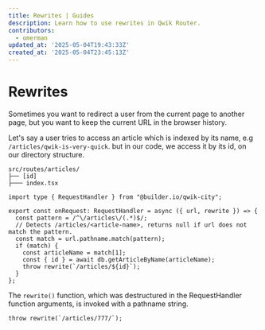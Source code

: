 ```yaml
---
title: Rewrites | Guides
description: Learn how to use rewrites in Qwik Router.
contributors:
  - omerman
updated_at: '2025-05-04T19:43:33Z'
created_at: '2025-05-04T23:45:13Z'
---
```


# Rewrites

Sometimes you want to redirect a user from the current page to another page,
but you want to keep the current URL in the browser history.

Let's say a user tries to access an article which is indexed by its name,
e.g `/articles/qwik-is-very-quick`.
but in our code, we access it by its id, on our directory structure.

```
src/routes/articles/
├── [id]
├─── index.tsx
```


```tsx title="src/routes/plugin@article-rewrite.tsx"
import type { RequestHandler } from "@builder.io/qwik-city";

export const onRequest: RequestHandler = async ({ url, rewrite }) => {
  const pattern = /^\/articles\/(.*)$/;
  // Detects /articles/<article-name>, returns null if url does not match the pattern.
  const match = url.pathname.match(pattern);
  if (match) {
    const articleName = match[1];
    const { id } = await db.getArticleByName(articleName);
    throw rewrite(`/articles/${id}`);
  }
};
```

The `rewrite()` function, which was destructured in the RequestHandler function arguments, is invoked with a pathname string.

```tsx
throw rewrite(`/articles/777/`);
```
